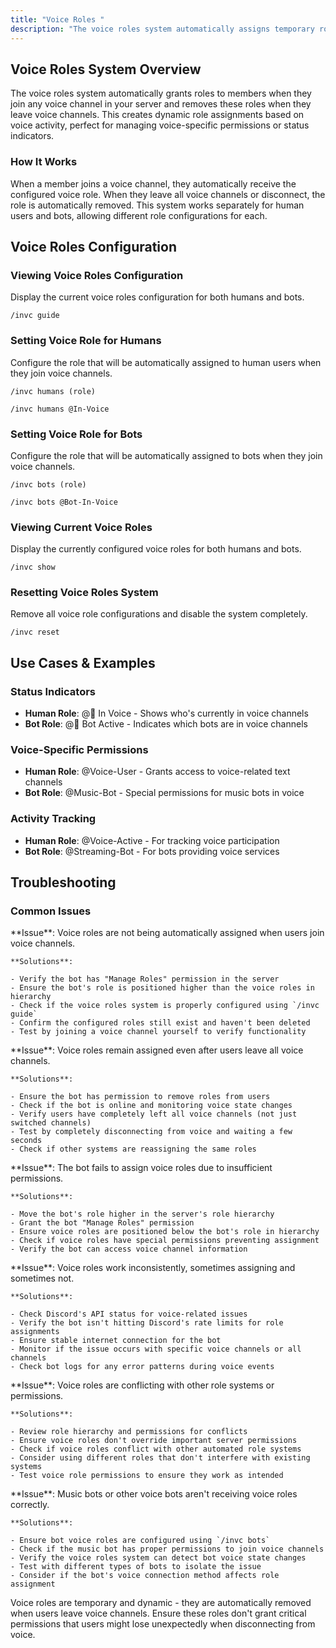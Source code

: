 ```yaml
---
title: "Voice Roles "
description: "The voice roles system automatically assigns temporary roles to users when they join voice channels and removes them when they leave. Perfect for voice-specific permissions, status indicators, or special voice channel access!"
---
```


## Voice Roles System Overview

The voice roles system automatically grants roles to members when they join any voice channel in your server and removes these roles when they leave voice channels. This creates dynamic role assignments based on voice activity, perfect for managing voice-specific permissions or status indicators.

### How It Works

When a member joins a voice channel, they automatically receive the configured voice role. When they leave all voice channels or disconnect, the role is automatically removed. This system works separately for human users and bots, allowing different role configurations for each.

## Voice Roles Configuration

### Viewing Voice Roles Configuration

Display the current voice roles configuration for both humans and bots.

```Unspecified Example
/invc guide
```

### Setting Voice Role for Humans

Configure the role that will be automatically assigned to human users when they join voice channels.

<CodeGroup>

```Unspecified Example
/invc humans (role)
```


```Unspecified Syntax
/invc humans @In-Voice
```

</CodeGroup>

### Setting Voice Role for Bots

Configure the role that will be automatically assigned to bots when they join voice channels.

<CodeGroup>

```Unspecified Example
/invc bots (role)
```


```Unspecified Syntax
/invc bots @Bot-In-Voice
```

</CodeGroup>

### Viewing Current Voice Roles

Display the currently configured voice roles for both humans and bots.

```Unspecified Example
/invc show
```

### Resetting Voice Roles System

Remove all voice role configurations and disable the system completely.

```Unspecified Example
/invc reset
```

## Use Cases & Examples

### Status Indicators

- **Human Role**: @🎤 In Voice - Shows who's currently in voice channels
- **Bot Role**: @🤖 Bot Active - Indicates which bots are in voice channels

### Voice-Specific Permissions

- **Human Role**: @Voice-User - Grants access to voice-related text channels
- **Bot Role**: @Music-Bot - Special permissions for music bots in voice

### Activity Tracking

- **Human Role**: @Voice-Active - For tracking voice participation
- **Bot Role**: @Streaming-Bot - For bots providing voice services

## Troubleshooting

### Common Issues

<AccordionGroup>
  <Accordion title="Roles not being assigned - Users don't get roles when joining voice">
    **Issue**: Voice roles are not being automatically assigned when users join voice channels.

    **Solutions**:

    - Verify the bot has "Manage Roles" permission in the server
    - Ensure the bot's role is positioned higher than the voice roles in hierarchy
    - Check if the voice roles system is properly configured using `/invc guide`
    - Confirm the configured roles still exist and haven't been deleted
    - Test by joining a voice channel yourself to verify functionality
  </Accordion>
  <Accordion title="Roles not being removed - Users keep roles after leaving voice">
    **Issue**: Voice roles remain assigned even after users leave all voice channels.

    **Solutions**:

    - Ensure the bot has permission to remove roles from users
    - Check if the bot is online and monitoring voice state changes
    - Verify users have completely left all voice channels (not just switched channels)
    - Test by completely disconnecting from voice and waiting a few seconds
    - Check if other systems are reassigning the same roles
  </Accordion>
  <Accordion title="Permission errors - Bot cannot assign voice roles">
    **Issue**: The bot fails to assign voice roles due to insufficient permissions.

    **Solutions**:

    - Move the bot's role higher in the server's role hierarchy
    - Grant the bot "Manage Roles" permission
    - Ensure voice roles are positioned below the bot's role in hierarchy
    - Check if voice roles have special permissions preventing assignment
    - Verify the bot can access voice channel information
  </Accordion>
  <Accordion title="Inconsistent behavior - Roles working sometimes but not always">
    **Issue**: Voice roles work inconsistently, sometimes assigning and sometimes not.

    **Solutions**:

    - Check Discord's API status for voice-related issues
    - Verify the bot isn't hitting Discord's rate limits for role assignments
    - Ensure stable internet connection for the bot
    - Monitor if the issue occurs with specific voice channels or all channels
    - Check bot logs for any error patterns during voice events
  </Accordion>
  <Accordion title="Role conflicts - Voice roles interfering with other systems">
    **Issue**: Voice roles are conflicting with other role systems or permissions.

    **Solutions**:

    - Review role hierarchy and permissions for conflicts
    - Ensure voice roles don't override important server permissions
    - Check if voice roles conflict with other automated role systems
    - Consider using different roles that don't interfere with existing systems
    - Test voice role permissions to ensure they work as intended
  </Accordion>
  <Accordion title="Bot voice roles - Music bots not getting roles properly">
    **Issue**: Music bots or other voice bots aren't receiving voice roles correctly.

    **Solutions**:

    - Ensure bot voice roles are configured using `/invc bots`
    - Check if the music bot has proper permissions to join voice channels
    - Verify the voice roles system can detect bot voice state changes
    - Test with different types of bots to isolate the issue
    - Consider if the bot's voice connection method affects role assignment
  </Accordion>
</AccordionGroup>

<Warning>
  Voice roles are temporary and dynamic - they are automatically removed when users leave voice channels. Ensure these roles don't grant critical permissions that users might lose unexpectedly when disconnecting from voice.
</Warning>